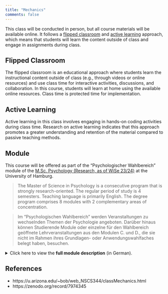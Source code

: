 ```yaml
---
title: "Mechanics"
comments: false
---
```


This class will be conducted in person, but all course materials will be available online.
It follows a [flipped classroom](#flipped-classroom) and [active learning](#active-learning) approach, which means that students will learn the content outside of class and engage in assignments during class.

## Flipped Classroom

The flipped classroom is an educational approach where students learn the instructional content outside of class (e.g., through videos or online resources) and use class time for interactive activities, discussions, and collaboration.
In this course, students will learn at home using the available online resources.
Class time is protected time for implementation.

## Active Learning

Active learning in this class involves engaging in hands-on coding activities during class time.
Research on active learning indicates that this approach promotes a greater understanding and retention of the material compared to passive teaching methods.

## Module

This course will be offered as part of the "Psychologischer Wahlbereich" module of the [M.Sc. Psychology (Research, as of WiSe 23/24)](https://www.psy.uni-hamburg.de/en/studium/studiengaenge/msc-psychology-research.html) at the University of Hamburg.

> The Master of Science in Psychology is a consecutive program that is strongly research-oriented.
The regular period of study is 4 semesters.
Teaching language is primarily English.
The degree program comprises 8 modules with 2 complementary areas of concentration.

>  Im "Psychologischen Wahlbereich" werden Veranstaltungen zu wechselnden Themen der Psychologie angeboten.
Darüber hinaus können Studierende Module oder einzelne für den Wahlbereich geöffnete Lehrveranstaltungen aus den Modulen C. und D., die sie nicht im Rahmen ihres Grundlagen- oder Anwendungswahlfaches belegt haben, besuchen.

<details>
<summary>Click here to view the **full module description** (in German).</summary><br>
```{=html}
<iframe width="100%" height="1200" src="images/20211110-fsb-pb-msc-psychologie-19-wahlpflicht.pdf"></iframe>
```
</details>

## References

- https://u.arizona.edu/~bob/web_NSCS344/classMechanics.html
- https://zenodo.org/record/7974345